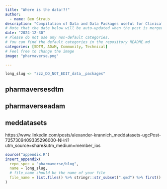 ```yaml
---
title: "Where is the data!?!"
author:
  - name: Ben Straub
description: "Compilation of Data and Data Packages useful for Clinical Reporting"
# Note that the date below will be auto-updated when the post is merged.
date: "2024-12-30"
# Please do not use any non-default categories.
# You can find the default categories in the repository README.md
categories: [SDTM, ADaM, Community, Technical]
# Feel free to change the image
image: "pharmaverse.png"

---
```


<!--------------- typical setup ----------------->

```r
long_slug <- "zzz_DO_NOT_EDIT_data__packages"

```

<!--------------- post begins here ----------------->

## pharmaversesdtm

## pharmaverseadam

## meddatasets

https://www.linkedin.com/posts/alexander-krannich_meddatasets-ugcPost-7257309409335296000-NHri?utm_source=share&utm_medium=member_ios


<!--------------- appendices go here ----------------->

```r
source("appendix.R")
insert_appendix(
  repo_spec = "pharmaverse/blog",
  name = long_slug,
  # file_name should be the name of your file
  file_name = list.files() %>% stringr::str_subset(".qmd") %>% first()
)
```

